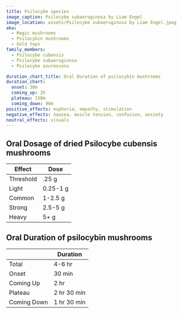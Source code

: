 ```yaml
---
title: Psilocybe species
image_caption: Psilocybe subaeruginosa by Liam Engel
image_location: assets/Psilocybe subaeruginosa by Liam Engel.jpeg
aka:
  - Magic mushrooms
  - Psilocybin mushrooms
  - Gold tops
family_members:
  - Psilocybe cubensis
  - Psilocybe subaeruginosa
  - Psilocybe azurescens

duration_chart_title: Oral Duration of psilocybin mushrooms
duration_chart:
  onset: 30m
  coming_up: 2h
  plateau: 150m
  coming_down: 90m
positive_effects: euphoria, empathy, stimulation
negative_effects: nausea, muscle tension, confusion, anxiety
neutral_effects: visuals
---
```


## Oral Dosage of dried Psilocybe cubensis mushrooms
| Effect | Dose |
| --- | --- |
| Threshold | .25 g |
| Light | 0.25-1 g |
| Common | 1-2.5 g |
| Strong | 2.5-5 g |
| Heavy | 5+ g |

## Oral Duration of psilocybin mushrooms
| | Duration |
| --- | --- |
| Total | 4-6 hr |
| Onset | 30 min |
| Coming Up | 2 hr |
| Plateau | 2 hr 30 min |
| Coming Down | 1 hr 30 min |
